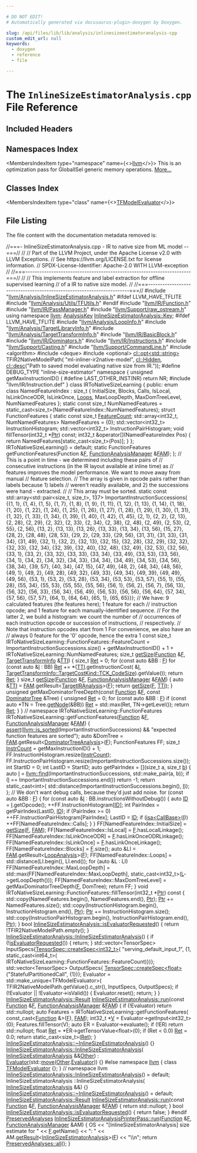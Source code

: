 ```yaml
---

# DO NOT EDIT!
# Automatically generated via docusaurus-plugin-doxygen by Doxygen.

slug: /api/files/lib/lib/analysis/inlinesizeestimatoranalysis-cpp
custom_edit_url: null
keywords:
  - doxygen
  - reference
  - file

---
```





# The `InlineSizeEstimatorAnalysis.cpp` File Reference

<DoxygenPage pluginConfig={pluginConfig}>



## Included Headers

<IncludesList>
<IncludesListItem
  filePath="llvm/Analysis/InlineSizeEstimatorAnalysis.h"
  permalink="/docs/api/files/include/include/llvm/include/llvm/analysis/inlinesizeestimatoranalysis-h"
  isLocal="true" />
<IncludesListItem
  filePath="llvm/IR/Function.h"
  permalink="/docs/api/files/include/include/llvm/include/llvm/ir/function-h"
  isLocal="true" />
<IncludesListItem
  filePath="llvm/IR/PassManager.h"
  permalink="/docs/api/files/include/include/llvm/include/llvm/ir/passmanager-h"
  isLocal="true" />
<IncludesListItem
  filePath="llvm/Support/raw_ostream.h"
  permalink="/docs/api/files/include/include/llvm/include/llvm/support/raw-ostream-h"
  isLocal="true" />
</IncludesList>

## Namespaces Index

<MembersIndex>

<MembersIndexItem
  type="namespace"
  name={<><a href="/docs/api/namespaces/llvm">llvm</a></>}>
This is an optimization pass for GlobalISel generic memory operations. <a href="/docs/api/namespaces/llvm/#details">More...</a>
</MembersIndexItem>

</MembersIndex>

## Classes Index

<MembersIndex>

<MembersIndexItem
  type="class"
  name={<><a href="/docs/api/classes/llvm/tfmodelevaluator">TFModelEvaluator</a></>}>
</MembersIndexItem>

</MembersIndex>


## File Listing

The file content with the documentation metadata removed is:

<ProgramListing>

<Link id="l00001" /><CodeLine lineNumber="1"><Highlight kind="comment">//===- InlineSizeEstimatorAnalysis.cpp - IR to native size from ML model --===//</Highlight><Highlight kind="normal"></Highlight></CodeLine>
<Link id="l00002" /><CodeLine lineNumber="2"><Highlight kind="normal"></Highlight><Highlight kind="comment">//</Highlight><Highlight kind="normal"></Highlight></CodeLine>
<Link id="l00003" /><CodeLine lineNumber="3"><Highlight kind="normal"></Highlight><Highlight kind="comment">// Part of the LLVM Project, under the Apache License v2.0 with LLVM Exceptions.</Highlight><Highlight kind="normal"></Highlight></CodeLine>
<Link id="l00004" /><CodeLine lineNumber="4"><Highlight kind="normal"></Highlight><Highlight kind="comment">// See https://llvm.org/LICENSE.txt for license information.</Highlight><Highlight kind="normal"></Highlight></CodeLine>
<Link id="l00005" /><CodeLine lineNumber="5"><Highlight kind="normal"></Highlight><Highlight kind="comment">// SPDX-License-Identifier: Apache-2.0 WITH LLVM-exception</Highlight><Highlight kind="normal"></Highlight></CodeLine>
<Link id="l00006" /><CodeLine lineNumber="6"><Highlight kind="normal"></Highlight><Highlight kind="comment">//</Highlight><Highlight kind="normal"></Highlight></CodeLine>
<Link id="l00007" /><CodeLine lineNumber="7"><Highlight kind="normal"></Highlight><Highlight kind="comment">//===----------------------------------------------------------------------===//</Highlight><Highlight kind="normal"></Highlight></CodeLine>
<Link id="l00008" /><CodeLine lineNumber="8"><Highlight kind="normal"></Highlight><Highlight kind="comment">//</Highlight><Highlight kind="normal"></Highlight></CodeLine>
<Link id="l00009" /><CodeLine lineNumber="9"><Highlight kind="normal"></Highlight><Highlight kind="comment">// This implements feature and label extraction for offline supervised learning</Highlight><Highlight kind="normal"></Highlight></CodeLine>
<Link id="l00010" /><CodeLine lineNumber="10"><Highlight kind="normal"></Highlight><Highlight kind="comment">// of a IR to native size model.</Highlight><Highlight kind="normal"></Highlight></CodeLine>
<Link id="l00011" /><CodeLine lineNumber="11"><Highlight kind="normal"></Highlight><Highlight kind="comment">//</Highlight><Highlight kind="normal"></Highlight></CodeLine>
<Link id="l00012" /><CodeLine lineNumber="12"><Highlight kind="normal"></Highlight><Highlight kind="comment">//===----------------------------------------------------------------------===//</Highlight><Highlight kind="normal"></Highlight></CodeLine>
<Link id="l00013" /><CodeLine lineNumber="13"><Highlight kind="normal"></Highlight><Highlight kind="preprocessor">#include &quot;<a href="/docs/api/files/include/include/llvm/include/llvm/analysis/inlinesizeestimatoranalysis-h">llvm/Analysis/InlineSizeEstimatorAnalysis.h</a>&quot;</Highlight><Highlight kind="normal"></Highlight></CodeLine>
<Link id="l00014" /><CodeLine lineNumber="14"><Highlight kind="normal"></Highlight></CodeLine>
<Link id="l00015" /><CodeLine lineNumber="15"><Highlight kind="normal"></Highlight><Highlight kind="preprocessor">#ifdef LLVM&#95;HAVE&#95;TFLITE</Highlight><Highlight kind="normal"></Highlight></CodeLine>
<Link id="l00016" /><CodeLine lineNumber="16"><Highlight kind="normal"></Highlight><Highlight kind="preprocessor">#include &quot;<a href="/docs/api/files/include/include/llvm/include/llvm/analysis/include/llvm/analysis/utils/tfutils-h">llvm/Analysis/Utils/TFUtils.h</a>&quot;</Highlight><Highlight kind="normal"></Highlight></CodeLine>
<Link id="l00017" /><CodeLine lineNumber="17"><Highlight kind="normal"></Highlight><Highlight kind="preprocessor">#endif</Highlight><Highlight kind="normal"></Highlight></CodeLine>
<Link id="l00018" /><CodeLine lineNumber="18"><Highlight kind="normal"></Highlight><Highlight kind="preprocessor">#include &quot;<a href="/docs/api/files/include/include/llvm/include/llvm/ir/function-h">llvm/IR/Function.h</a>&quot;</Highlight><Highlight kind="normal"></Highlight></CodeLine>
<Link id="l00019" /><CodeLine lineNumber="19"><Highlight kind="normal"></Highlight><Highlight kind="preprocessor">#include &quot;<a href="/docs/api/files/include/include/llvm/include/llvm/ir/passmanager-h">llvm/IR/PassManager.h</a>&quot;</Highlight><Highlight kind="normal"></Highlight></CodeLine>
<Link id="l00020" /><CodeLine lineNumber="20"><Highlight kind="normal"></Highlight><Highlight kind="preprocessor">#include &quot;<a href="/docs/api/files/include/include/llvm/include/llvm/support/raw-ostream-h">llvm/Support/raw&#95;ostream.h</a>&quot;</Highlight><Highlight kind="normal"></Highlight></CodeLine>
<Link id="l00021" /><CodeLine lineNumber="21"><Highlight kind="normal"></Highlight></CodeLine>
<Link id="l00022" /><CodeLine lineNumber="22"><Highlight kind="normal"></Highlight><Highlight kind="keyword">using namespace </Highlight><Highlight kind="normal"><a href="/docs/api/namespaces/llvm">llvm</a>;</Highlight></CodeLine>
<Link id="l00023" /><CodeLine lineNumber="23"><Highlight kind="normal"></Highlight></CodeLine>
<Link id="l00024" /><CodeLine lineNumber="24"><Highlight kind="normal"><a href="/docs/api/structs/llvm/analysiskey">AnalysisKey</a> <a href="/docs/api/classes/llvm/inlinesizeestimatoranalysis/#ac3858875b1502944da1a89f2505761da">InlineSizeEstimatorAnalysis::Key</a>;</Highlight></CodeLine>
<Link id="l00025" /><CodeLine lineNumber="25"><Highlight kind="normal"></Highlight></CodeLine>
<Link id="l00026" /><CodeLine lineNumber="26"><Highlight kind="normal"></Highlight><Highlight kind="preprocessor">#ifdef LLVM&#95;HAVE&#95;TFLITE</Highlight><Highlight kind="normal"></Highlight></CodeLine>
<Link id="l00027" /><CodeLine lineNumber="27"><Highlight kind="normal"></Highlight><Highlight kind="preprocessor">#include &quot;<a href="/docs/api/files/include/include/llvm/include/llvm/analysis/loopinfo-h">llvm/Analysis/LoopInfo.h</a>&quot;</Highlight><Highlight kind="normal"></Highlight></CodeLine>
<Link id="l00028" /><CodeLine lineNumber="28"><Highlight kind="normal"></Highlight><Highlight kind="preprocessor">#include &quot;<a href="/docs/api/files/include/include/llvm/include/llvm/analysis/targetlibraryinfo-h">llvm/Analysis/TargetLibraryInfo.h</a>&quot;</Highlight><Highlight kind="normal"></Highlight></CodeLine>
<Link id="l00029" /><CodeLine lineNumber="29"><Highlight kind="normal"></Highlight><Highlight kind="preprocessor">#include &quot;<a href="/docs/api/files/include/include/llvm/include/llvm/analysis/targettransforminfo-h">llvm/Analysis/TargetTransformInfo.h</a>&quot;</Highlight><Highlight kind="normal"></Highlight></CodeLine>
<Link id="l00030" /><CodeLine lineNumber="30"><Highlight kind="normal"></Highlight><Highlight kind="preprocessor">#include &quot;<a href="/docs/api/files/include/include/llvm/include/llvm/ir/basicblock-h">llvm/IR/BasicBlock.h</a>&quot;</Highlight><Highlight kind="normal"></Highlight></CodeLine>
<Link id="l00031" /><CodeLine lineNumber="31"><Highlight kind="normal"></Highlight><Highlight kind="preprocessor">#include &quot;<a href="/docs/api/files/include/include/llvm/include/llvm/ir/dominators-h">llvm/IR/Dominators.h</a>&quot;</Highlight><Highlight kind="normal"></Highlight></CodeLine>
<Link id="l00032" /><CodeLine lineNumber="32"><Highlight kind="normal"></Highlight><Highlight kind="preprocessor">#include &quot;<a href="/docs/api/files/include/include/llvm/include/llvm/ir/instructions-h">llvm/IR/Instructions.h</a>&quot;</Highlight><Highlight kind="normal"></Highlight></CodeLine>
<Link id="l00033" /><CodeLine lineNumber="33"><Highlight kind="normal"></Highlight><Highlight kind="preprocessor">#include &quot;<a href="/docs/api/files/include/include/llvm/include/llvm/support/casting-h">llvm/Support/Casting.h</a>&quot;</Highlight><Highlight kind="normal"></Highlight></CodeLine>
<Link id="l00034" /><CodeLine lineNumber="34"><Highlight kind="normal"></Highlight><Highlight kind="preprocessor">#include &quot;<a href="/docs/api/files/include/include/llvm/include/llvm/support/commandline-h">llvm/Support/CommandLine.h</a>&quot;</Highlight><Highlight kind="normal"></Highlight></CodeLine>
<Link id="l00035" /><CodeLine lineNumber="35"><Highlight kind="normal"></Highlight><Highlight kind="preprocessor">#include &lt;algorithm&gt;</Highlight><Highlight kind="normal"></Highlight></CodeLine>
<Link id="l00036" /><CodeLine lineNumber="36"><Highlight kind="normal"></Highlight><Highlight kind="preprocessor">#include &lt;deque&gt;</Highlight><Highlight kind="normal"></Highlight></CodeLine>
<Link id="l00037" /><CodeLine lineNumber="37"><Highlight kind="normal"></Highlight><Highlight kind="preprocessor">#include &lt;optional&gt;</Highlight><Highlight kind="normal"></Highlight></CodeLine>
<Link id="l00038" /><CodeLine lineNumber="38"><Highlight kind="normal"></Highlight></CodeLine>
<Link id="l00039" /><CodeLine lineNumber="39"><Highlight kind="normal"><a href="/docs/api/classes/llvm/cl/opt">cl::opt&lt;std::string&gt;</a> TFIR2NativeModelPath(</Highlight></CodeLine>
<Link id="l00040" /><CodeLine lineNumber="40"><Highlight kind="normal">    </Highlight><Highlight kind="stringliteral">&quot;ml-inliner-ir2native-model&quot;</Highlight><Highlight kind="normal">, <a href="/docs/api/namespaces/llvm/cl/#a68075925a54790e71ca790e1d4f21a40a263ac008d8d31f13ce460395fc4cf7e6">cl::Hidden</a>,</Highlight></CodeLine>
<Link id="l00041" /><CodeLine lineNumber="41"><Highlight kind="normal">    <a href="/docs/api/structs/llvm/cl/desc">cl::desc</a>(</Highlight><Highlight kind="stringliteral">&quot;Path to saved model evaluating native size from IR.&quot;</Highlight><Highlight kind="normal">));</Highlight></CodeLine>
<Link id="l00042" /><CodeLine lineNumber="42"><Highlight kind="normal"></Highlight></CodeLine>
<Link id="l00043" /><CodeLine lineNumber="43"><Highlight kind="normal"></Highlight><Highlight kind="preprocessor">#define DEBUG&#95;TYPE &quot;inline-size-estimator&quot;</Highlight><Highlight kind="normal"></Highlight></CodeLine>
<Link id="l00044" /><CodeLine lineNumber="44"><Highlight kind="normal"></Highlight><Highlight kind="keyword">namespace </Highlight><Highlight kind="normal">&#123;</Highlight></CodeLine>
<Link id="l00045" /><CodeLine lineNumber="45"><Highlight kind="normal"></Highlight><Highlight kind="keywordtype">unsigned</Highlight><Highlight kind="normal"> getMaxInstructionID() &#123;</Highlight></CodeLine>
<Link id="l00046" /><CodeLine lineNumber="46"><Highlight kind="normal"></Highlight><Highlight kind="preprocessor">#define LAST&#95;OTHER&#95;INST(NR) return NR;</Highlight><Highlight kind="normal"></Highlight></CodeLine>
<Link id="l00047" /><CodeLine lineNumber="47"><Highlight kind="normal"></Highlight><Highlight kind="preprocessor">#include &quot;llvm/IR/Instruction.def&quot;</Highlight><Highlight kind="normal"></Highlight></CodeLine>
<Link id="l00048" /><CodeLine lineNumber="48"><Highlight kind="normal">&#125;</Highlight></CodeLine>
<Link id="l00049" /><CodeLine lineNumber="49"><Highlight kind="normal"></Highlight></CodeLine>
<Link id="l00050" /><CodeLine lineNumber="50"><Highlight kind="normal"></Highlight><Highlight kind="keyword">class </Highlight><Highlight kind="normal">IRToNativeSizeLearning &#123;</Highlight></CodeLine>
<Link id="l00051" /><CodeLine lineNumber="51"><Highlight kind="normal"></Highlight><Highlight kind="keyword">public</Highlight><Highlight kind="normal">:</Highlight></CodeLine>
<Link id="l00052" /><CodeLine lineNumber="52"><Highlight kind="normal">  </Highlight><Highlight kind="keyword">enum class</Highlight><Highlight kind="normal"> NamedFeatureIndex : </Highlight><Highlight kind="keywordtype">size&#95;t</Highlight><Highlight kind="normal"> &#123;</Highlight></CodeLine>
<Link id="l00053" /><CodeLine lineNumber="53"><Highlight kind="normal">    InitialSize,</Highlight></CodeLine>
<Link id="l00054" /><CodeLine lineNumber="54"><Highlight kind="normal">    Blocks,</Highlight></CodeLine>
<Link id="l00055" /><CodeLine lineNumber="55"><Highlight kind="normal">    Calls,</Highlight></CodeLine>
<Link id="l00056" /><CodeLine lineNumber="56"><Highlight kind="normal">    IsLocal,</Highlight></CodeLine>
<Link id="l00057" /><CodeLine lineNumber="57"><Highlight kind="normal">    IsLinkOnceODR,</Highlight></CodeLine>
<Link id="l00058" /><CodeLine lineNumber="58"><Highlight kind="normal">    IsLinkOnce,</Highlight></CodeLine>
<Link id="l00059" /><CodeLine lineNumber="59"><Highlight kind="normal">    <a href="/docs/api/files/lib/lib/target/lib/target/hexagon/hexagonhardwareloops-cpp/#ada7c1594a393ede3ce32602d64d7ddb2">Loops</a>,</Highlight></CodeLine>
<Link id="l00060" /><CodeLine lineNumber="60"><Highlight kind="normal">    MaxLoopDepth,</Highlight></CodeLine>
<Link id="l00061" /><CodeLine lineNumber="61"><Highlight kind="normal">    MaxDomTreeLevel,</Highlight></CodeLine>
<Link id="l00062" /><CodeLine lineNumber="62"><Highlight kind="normal"></Highlight></CodeLine>
<Link id="l00063" /><CodeLine lineNumber="63"><Highlight kind="normal">    NumNamedFeatures</Highlight></CodeLine>
<Link id="l00064" /><CodeLine lineNumber="64"><Highlight kind="normal">  &#125;;</Highlight></CodeLine>
<Link id="l00065" /><CodeLine lineNumber="65"><Highlight kind="normal">  </Highlight><Highlight kind="keyword">static</Highlight><Highlight kind="normal"> </Highlight><Highlight kind="keyword">const</Highlight><Highlight kind="normal"> </Highlight><Highlight kind="keywordtype">size&#95;t</Highlight><Highlight kind="normal"> NumNamedFeatures =</Highlight></CodeLine>
<Link id="l00066" /><CodeLine lineNumber="66"><Highlight kind="normal">      </Highlight><Highlight kind="keyword">static&#95;cast&lt;</Highlight><Highlight kind="keywordtype">size&#95;t</Highlight><Highlight kind="keyword">&gt;</Highlight><Highlight kind="normal">(NamedFeatureIndex::NumNamedFeatures);</Highlight></CodeLine>
<Link id="l00067" /><CodeLine lineNumber="67"><Highlight kind="normal">  </Highlight><Highlight kind="keyword">struct </Highlight><Highlight kind="normal">FunctionFeatures &#123;</Highlight></CodeLine>
<Link id="l00068" /><CodeLine lineNumber="68"><Highlight kind="normal">    </Highlight><Highlight kind="keyword">static</Highlight><Highlight kind="normal"> </Highlight><Highlight kind="keyword">const</Highlight><Highlight kind="normal"> </Highlight><Highlight kind="keywordtype">size&#95;t</Highlight><Highlight kind="normal"> <a href="/docs/api/namespaces/llvm/#a28437d232d14dd144fb44e8300e0f515a3520b48b0e451316168b36f113668638">FeatureCount</a>;</Highlight></CodeLine>
<Link id="l00069" /><CodeLine lineNumber="69"><Highlight kind="normal"></Highlight></CodeLine>
<Link id="l00070" /><CodeLine lineNumber="70"><Highlight kind="normal">    std::array&lt;int32&#95;t, NumNamedFeatures&gt; NamedFeatures = &#123;0&#125;;</Highlight></CodeLine>
<Link id="l00071" /><CodeLine lineNumber="71"><Highlight kind="normal">    std::vector&lt;int32&#95;t&gt; InstructionHistogram;</Highlight></CodeLine>
<Link id="l00072" /><CodeLine lineNumber="72"><Highlight kind="normal">    std::vector&lt;int32&#95;t&gt; InstructionPairHistogram;</Highlight></CodeLine>
<Link id="l00073" /><CodeLine lineNumber="73"><Highlight kind="normal"></Highlight></CodeLine>
<Link id="l00074" /><CodeLine lineNumber="74"><Highlight kind="normal">    </Highlight><Highlight kind="keywordtype">void</Highlight><Highlight kind="normal"> fillTensor(int32&#95;t &#42;<a href="/docs/api/files/lib/lib/analysis/targetlibraryinfo-cpp/#aca185e6d0e9f423dbb24440206454872a11dbf501abf829b3ab7049c2d3a8a053">Ptr</a>) </Highlight><Highlight kind="keyword">const</Highlight><Highlight kind="normal">;</Highlight></CodeLine>
<Link id="l00075" /><CodeLine lineNumber="75"><Highlight kind="normal">    int32&#95;t &amp;operator&#91;&#93;(NamedFeatureIndex Pos) &#123;</Highlight></CodeLine>
<Link id="l00076" /><CodeLine lineNumber="76"><Highlight kind="normal">      </Highlight><Highlight kind="keywordflow">return</Highlight><Highlight kind="normal"> NamedFeatures&#91;</Highlight><Highlight kind="keyword">static&#95;cast&lt;</Highlight><Highlight kind="keywordtype">size&#95;t</Highlight><Highlight kind="keyword">&gt;</Highlight><Highlight kind="normal">(Pos)&#93;;</Highlight></CodeLine>
<Link id="l00077" /><CodeLine lineNumber="77"><Highlight kind="normal">    &#125;</Highlight></CodeLine>
<Link id="l00078" /><CodeLine lineNumber="78"><Highlight kind="normal">  &#125;;</Highlight></CodeLine>
<Link id="l00079" /><CodeLine lineNumber="79"><Highlight kind="normal">  IRToNativeSizeLearning() = </Highlight><Highlight kind="keywordflow">default</Highlight><Highlight kind="normal">;</Highlight></CodeLine>
<Link id="l00080" /><CodeLine lineNumber="80"><Highlight kind="normal"></Highlight></CodeLine>
<Link id="l00081" /><CodeLine lineNumber="81"><Highlight kind="normal">  </Highlight><Highlight kind="keyword">static</Highlight><Highlight kind="normal"> FunctionFeatures getFunctionFeatures(Function &amp;<a href="/docs/api/files/lib/lib/support/md5-cpp/#a96d73bbd7af15cb1fc38c3f4a3bd82e9">F</a>,</Highlight></CodeLine>
<Link id="l00082" /><CodeLine lineNumber="82"><Highlight kind="normal">                                              <a href="/docs/api/namespaces/llvm/#adce09a5a0de0e3177eb00e932734af2f">FunctionAnalysisManager</a> &amp;<a href="/docs/api/files/lib/lib/passes/passbuilderbindings-cpp/#a83c7e5ca51099e4efa895791a02fb0ed">FAM</a>);</Highlight></CodeLine>
<Link id="l00083" /><CodeLine lineNumber="83"><Highlight kind="normal">&#125;;</Highlight></CodeLine>
<Link id="l00084" /><CodeLine lineNumber="84"><Highlight kind="normal"></Highlight></CodeLine>
<Link id="l00085" /><CodeLine lineNumber="85"><Highlight kind="normal"></Highlight><Highlight kind="comment">// This is a point in time - we determined including these pairs of</Highlight><Highlight kind="normal"></Highlight></CodeLine>
<Link id="l00086" /><CodeLine lineNumber="86"><Highlight kind="normal"></Highlight><Highlight kind="comment">// consecutive instructions (in the IR layout available at inline time) as</Highlight><Highlight kind="normal"></Highlight></CodeLine>
<Link id="l00087" /><CodeLine lineNumber="87"><Highlight kind="normal"></Highlight><Highlight kind="comment">// features improves the model performance. We want to move away from manual</Highlight><Highlight kind="normal"></Highlight></CodeLine>
<Link id="l00088" /><CodeLine lineNumber="88"><Highlight kind="normal"></Highlight><Highlight kind="comment">// feature selection.</Highlight><Highlight kind="normal"></Highlight></CodeLine>
<Link id="l00089" /><CodeLine lineNumber="89"><Highlight kind="normal"></Highlight><Highlight kind="comment">// The array is given in opcode pairs rather than labels because 1) labels</Highlight><Highlight kind="normal"></Highlight></CodeLine>
<Link id="l00090" /><CodeLine lineNumber="90"><Highlight kind="normal"></Highlight><Highlight kind="comment">// weren&#39;t readily available, and 2) the successions were hand - extracted.</Highlight><Highlight kind="normal"></Highlight></CodeLine>
<Link id="l00091" /><CodeLine lineNumber="91"><Highlight kind="normal"></Highlight><Highlight kind="comment">//</Highlight><Highlight kind="normal"></Highlight></CodeLine>
<Link id="l00092" /><CodeLine lineNumber="92"><Highlight kind="normal"></Highlight><Highlight kind="comment">// This array must be sorted.</Highlight><Highlight kind="normal"></Highlight></CodeLine>
<Link id="l00093" /><CodeLine lineNumber="93"><Highlight kind="normal"></Highlight><Highlight kind="keyword">static</Highlight><Highlight kind="normal"> </Highlight><Highlight kind="keyword">const</Highlight><Highlight kind="normal"> std::array&lt;std::pair&lt;size&#95;t, size&#95;t&gt;, 137&gt;</Highlight></CodeLine>
<Link id="l00094" /><CodeLine lineNumber="94"><Highlight kind="normal">    ImportantInstructionSuccessions&#123;</Highlight></CodeLine>
<Link id="l00095" /><CodeLine lineNumber="95"><Highlight kind="normal">        &#123;&#123;1, 1&#125;,   &#123;1, 4&#125;,   &#123;1, 5&#125;,   &#123;1, 7&#125;,   &#123;1, 8&#125;,   &#123;1, 9&#125;,   &#123;1, 11&#125;,</Highlight></CodeLine>
<Link id="l00096" /><CodeLine lineNumber="96"><Highlight kind="normal">         &#123;1, 12&#125;,  &#123;1, 13&#125;,  &#123;1, 14&#125;,  &#123;1, 18&#125;,  &#123;1, 20&#125;,  &#123;1, 22&#125;,  &#123;1, 24&#125;,</Highlight></CodeLine>
<Link id="l00097" /><CodeLine lineNumber="97"><Highlight kind="normal">         &#123;1, 25&#125;,  &#123;1, 26&#125;,  &#123;1, 27&#125;,  &#123;1, 28&#125;,  &#123;1, 29&#125;,  &#123;1, 30&#125;,  &#123;1, 31&#125;,</Highlight></CodeLine>
<Link id="l00098" /><CodeLine lineNumber="98"><Highlight kind="normal">         &#123;1, 32&#125;,  &#123;1, 33&#125;,  &#123;1, 34&#125;,  &#123;1, 39&#125;,  &#123;1, 40&#125;,  &#123;1, 42&#125;,  &#123;1, 45&#125;,</Highlight></CodeLine>
<Link id="l00099" /><CodeLine lineNumber="99"><Highlight kind="normal">         &#123;2, 1&#125;,   &#123;2, 2&#125;,   &#123;2, 13&#125;,  &#123;2, 28&#125;,  &#123;2, 29&#125;,  &#123;2, 32&#125;,  &#123;2, 33&#125;,</Highlight></CodeLine>
<Link id="l00100" /><CodeLine lineNumber="100"><Highlight kind="normal">         &#123;2, 34&#125;,  &#123;2, 38&#125;,  &#123;2, 48&#125;,  &#123;2, 49&#125;,  &#123;2, 53&#125;,  &#123;2, 55&#125;,  &#123;2, 56&#125;,</Highlight></CodeLine>
<Link id="l00101" /><CodeLine lineNumber="101"><Highlight kind="normal">         &#123;13, 2&#125;,  &#123;13, 13&#125;, &#123;13, 26&#125;, &#123;13, 33&#125;, &#123;13, 34&#125;, &#123;13, 56&#125;, &#123;15, 27&#125;,</Highlight></CodeLine>
<Link id="l00102" /><CodeLine lineNumber="102"><Highlight kind="normal">         &#123;28, 2&#125;,  &#123;28, 48&#125;, &#123;28, 53&#125;, &#123;29, 2&#125;,  &#123;29, 33&#125;, &#123;29, 56&#125;, &#123;31, 31&#125;,</Highlight></CodeLine>
<Link id="l00103" /><CodeLine lineNumber="103"><Highlight kind="normal">         &#123;31, 33&#125;, &#123;31, 34&#125;, &#123;31, 49&#125;, &#123;32, 1&#125;,  &#123;32, 2&#125;,  &#123;32, 13&#125;, &#123;32, 15&#125;,</Highlight></CodeLine>
<Link id="l00104" /><CodeLine lineNumber="104"><Highlight kind="normal">         &#123;32, 28&#125;, &#123;32, 29&#125;, &#123;32, 32&#125;, &#123;32, 33&#125;, &#123;32, 34&#125;, &#123;32, 39&#125;, &#123;32, 40&#125;,</Highlight></CodeLine>
<Link id="l00105" /><CodeLine lineNumber="105"><Highlight kind="normal">         &#123;32, 48&#125;, &#123;32, 49&#125;, &#123;32, 53&#125;, &#123;32, 56&#125;, &#123;33, 1&#125;,  &#123;33, 2&#125;,  &#123;33, 32&#125;,</Highlight></CodeLine>
<Link id="l00106" /><CodeLine lineNumber="106"><Highlight kind="normal">         &#123;33, 33&#125;, &#123;33, 34&#125;, &#123;33, 49&#125;, &#123;33, 53&#125;, &#123;33, 56&#125;, &#123;34, 1&#125;,  &#123;34, 2&#125;,</Highlight></CodeLine>
<Link id="l00107" /><CodeLine lineNumber="107"><Highlight kind="normal">         &#123;34, 32&#125;, &#123;34, 33&#125;, &#123;34, 34&#125;, &#123;34, 49&#125;, &#123;34, 53&#125;, &#123;34, 56&#125;, &#123;38, 34&#125;,</Highlight></CodeLine>
<Link id="l00108" /><CodeLine lineNumber="108"><Highlight kind="normal">         &#123;39, 57&#125;, &#123;40, 34&#125;, &#123;47, 15&#125;, &#123;47, 49&#125;, &#123;48, 2&#125;,  &#123;48, 34&#125;, &#123;48, 56&#125;,</Highlight></CodeLine>
<Link id="l00109" /><CodeLine lineNumber="109"><Highlight kind="normal">         &#123;49, 1&#125;,  &#123;49, 2&#125;,  &#123;49, 28&#125;, &#123;49, 32&#125;, &#123;49, 33&#125;, &#123;49, 34&#125;, &#123;49, 39&#125;,</Highlight></CodeLine>
<Link id="l00110" /><CodeLine lineNumber="110"><Highlight kind="normal">         &#123;49, 49&#125;, &#123;49, 56&#125;, &#123;53, 1&#125;,  &#123;53, 2&#125;,  &#123;53, 28&#125;, &#123;53, 34&#125;, &#123;53, 53&#125;,</Highlight></CodeLine>
<Link id="l00111" /><CodeLine lineNumber="111"><Highlight kind="normal">         &#123;53, 57&#125;, &#123;55, 1&#125;,  &#123;55, 28&#125;, &#123;55, 34&#125;, &#123;55, 53&#125;, &#123;55, 55&#125;, &#123;55, 56&#125;,</Highlight></CodeLine>
<Link id="l00112" /><CodeLine lineNumber="112"><Highlight kind="normal">         &#123;56, 1&#125;,  &#123;56, 2&#125;,  &#123;56, 7&#125;,  &#123;56, 13&#125;, &#123;56, 32&#125;, &#123;56, 33&#125;, &#123;56, 34&#125;,</Highlight></CodeLine>
<Link id="l00113" /><CodeLine lineNumber="113"><Highlight kind="normal">         &#123;56, 49&#125;, &#123;56, 53&#125;, &#123;56, 56&#125;, &#123;56, 64&#125;, &#123;57, 34&#125;, &#123;57, 56&#125;, &#123;57, 57&#125;,</Highlight></CodeLine>
<Link id="l00114" /><CodeLine lineNumber="114"><Highlight kind="normal">         &#123;64, 1&#125;,  &#123;64, 64&#125;, &#123;65, 1&#125;,  &#123;65, 65&#125;&#125;&#125;;</Highlight></CodeLine>
<Link id="l00115" /><CodeLine lineNumber="115"><Highlight kind="normal"></Highlight></CodeLine>
<Link id="l00116" /><CodeLine lineNumber="116"><Highlight kind="normal"></Highlight><Highlight kind="comment">// We have: 9 calculated features (the features here); 1 feature for each</Highlight><Highlight kind="normal"></Highlight></CodeLine>
<Link id="l00117" /><CodeLine lineNumber="117"><Highlight kind="normal"></Highlight><Highlight kind="comment">// instruction opcode; and 1 feature for each manually-identified sequence.</Highlight><Highlight kind="normal"></Highlight></CodeLine>
<Link id="l00118" /><CodeLine lineNumber="118"><Highlight kind="normal"></Highlight><Highlight kind="comment">// For the latter 2, we build a histogram: we count the number of</Highlight><Highlight kind="normal"></Highlight></CodeLine>
<Link id="l00119" /><CodeLine lineNumber="119"><Highlight kind="normal"></Highlight><Highlight kind="comment">// occurrences of each instruction opcode or succession of instructions,</Highlight><Highlight kind="normal"></Highlight></CodeLine>
<Link id="l00120" /><CodeLine lineNumber="120"><Highlight kind="normal"></Highlight><Highlight kind="comment">// respectively.</Highlight><Highlight kind="normal"></Highlight></CodeLine>
<Link id="l00121" /><CodeLine lineNumber="121"><Highlight kind="normal"></Highlight><Highlight kind="comment">// Note that instruction opcodes start from 1 For convenience, we also have an</Highlight><Highlight kind="normal"></Highlight></CodeLine>
<Link id="l00122" /><CodeLine lineNumber="122"><Highlight kind="normal"></Highlight><Highlight kind="comment">// always 0 feature for the &#39;0&#39; opcode, hence the extra 1</Highlight><Highlight kind="normal"></Highlight></CodeLine>
<Link id="l00123" /><CodeLine lineNumber="123"><Highlight kind="normal"></Highlight><Highlight kind="keyword">const</Highlight><Highlight kind="normal"> </Highlight><Highlight kind="keywordtype">size&#95;t</Highlight><Highlight kind="normal"> IRToNativeSizeLearning::FunctionFeatures::FeatureCount =</Highlight></CodeLine>
<Link id="l00124" /><CodeLine lineNumber="124"><Highlight kind="normal">    ImportantInstructionSuccessions.size() + getMaxInstructionID() + 1 +</Highlight></CodeLine>
<Link id="l00125" /><CodeLine lineNumber="125"><Highlight kind="normal">    IRToNativeSizeLearning::NumNamedFeatures;</Highlight></CodeLine>
<Link id="l00126" /><CodeLine lineNumber="126"><Highlight kind="normal"></Highlight></CodeLine>
<Link id="l00127" /><CodeLine lineNumber="127"><Highlight kind="normal"></Highlight><Highlight kind="keywordtype">size&#95;t</Highlight><Highlight kind="normal"> <a href="/docs/api/files/lib/lib/target/lib/target/xtensa/lib/target/xtensa/mctargetdesc/xtensaasmbackend-cpp/#a13a0babfc55adc9b798c39e65ec9e8a3">getSize</a>(<a href="/docs/api/classes/llvm/function">Function</a> &amp;<a href="/docs/api/files/lib/lib/support/md5-cpp/#a96d73bbd7af15cb1fc38c3f4a3bd82e9">F</a>, <a href="/docs/api/classes/llvm/targettransforminfo">TargetTransformInfo</a> &amp;<a href="/docs/api/namespaces/llvm/#aa0d69e81725c10fa5407f0bf34462068">TTI</a>) &#123;</Highlight></CodeLine>
<Link id="l00128" /><CodeLine lineNumber="128"><Highlight kind="normal">  </Highlight><Highlight kind="keywordtype">size&#95;t</Highlight><Highlight kind="normal"> <a href="/docs/api/namespaces/llvm/mipsisd/#a422daf9aa810935178671306b651d69ba366e1eac31eeb1a1892d62ccfc0c8cf8">Ret</a> = 0;</Highlight></CodeLine>
<Link id="l00129" /><CodeLine lineNumber="129"><Highlight kind="normal">  </Highlight><Highlight kind="keywordflow">for</Highlight><Highlight kind="normal"> (</Highlight><Highlight kind="keyword">const</Highlight><Highlight kind="normal"> </Highlight><Highlight kind="keyword">auto</Highlight><Highlight kind="normal"> &amp;BB : <a href="/docs/api/files/lib/lib/support/md5-cpp/#a96d73bbd7af15cb1fc38c3f4a3bd82e9">F</a>)</Highlight></CodeLine>
<Link id="l00130" /><CodeLine lineNumber="130"><Highlight kind="normal">    </Highlight><Highlight kind="keywordflow">for</Highlight><Highlight kind="normal"> (</Highlight><Highlight kind="keyword">const</Highlight><Highlight kind="normal"> </Highlight><Highlight kind="keyword">auto</Highlight><Highlight kind="normal"> &amp;<a href="/docs/api/files/lib/lib/support/md5-cpp/#ac0eafdc9ee161b71e7af98af736952fd">I</a> : BB)</Highlight></CodeLine>
<Link id="l00131" /><CodeLine lineNumber="131"><Highlight kind="normal">      <a href="/docs/api/namespaces/llvm/mipsisd/#a422daf9aa810935178671306b651d69ba366e1eac31eeb1a1892d62ccfc0c8cf8">Ret</a> += &#42;(<a href="/docs/api/namespaces/llvm/#aa0d69e81725c10fa5407f0bf34462068">TTI</a>.getInstructionCost(</Highlight></CodeLine>
<Link id="l00132" /><CodeLine lineNumber="132"><Highlight kind="normal">          &amp;<a href="/docs/api/files/lib/lib/support/md5-cpp/#ac0eafdc9ee161b71e7af98af736952fd">I</a>, <a href="/docs/api/classes/llvm/targettransforminfo/#a706f223f760b55668fbae74202b816bba737cfc93e5a2ff961677d57186167e7c">TargetTransformInfo::TargetCostKind::TCK&#95;CodeSize</a>).getValue());</Highlight></CodeLine>
<Link id="l00133" /><CodeLine lineNumber="133"><Highlight kind="normal">  </Highlight><Highlight kind="keywordflow">return</Highlight><Highlight kind="normal"> <a href="/docs/api/namespaces/llvm/mipsisd/#a422daf9aa810935178671306b651d69ba366e1eac31eeb1a1892d62ccfc0c8cf8">Ret</a>;</Highlight></CodeLine>
<Link id="l00134" /><CodeLine lineNumber="134"><Highlight kind="normal">&#125;</Highlight></CodeLine>
<Link id="l00135" /><CodeLine lineNumber="135"><Highlight kind="normal"></Highlight></CodeLine>
<Link id="l00136" /><CodeLine lineNumber="136"><Highlight kind="normal"></Highlight><Highlight kind="keywordtype">size&#95;t</Highlight><Highlight kind="normal"> <a href="/docs/api/files/lib/lib/target/lib/target/xtensa/lib/target/xtensa/mctargetdesc/xtensaasmbackend-cpp/#a13a0babfc55adc9b798c39e65ec9e8a3">getSize</a>(<a href="/docs/api/classes/llvm/function">Function</a> &amp;<a href="/docs/api/files/lib/lib/support/md5-cpp/#a96d73bbd7af15cb1fc38c3f4a3bd82e9">F</a>, <a href="/docs/api/namespaces/llvm/#adce09a5a0de0e3177eb00e932734af2f">FunctionAnalysisManager</a> &amp;<a href="/docs/api/files/lib/lib/passes/passbuilderbindings-cpp/#a83c7e5ca51099e4efa895791a02fb0ed">FAM</a>) &#123;</Highlight></CodeLine>
<Link id="l00137" /><CodeLine lineNumber="137"><Highlight kind="normal">  </Highlight><Highlight kind="keyword">auto</Highlight><Highlight kind="normal"> &amp;<a href="/docs/api/namespaces/llvm/#aa0d69e81725c10fa5407f0bf34462068">TTI</a> = <a href="/docs/api/files/lib/lib/passes/passbuilderbindings-cpp/#a83c7e5ca51099e4efa895791a02fb0ed">FAM</a>.getResult&lt;<a href="/docs/api/classes/llvm/targetiranalysis">TargetIRAnalysis</a>&gt;(<a href="/docs/api/files/lib/lib/support/md5-cpp/#a96d73bbd7af15cb1fc38c3f4a3bd82e9">F</a>);</Highlight></CodeLine>
<Link id="l00138" /><CodeLine lineNumber="138"><Highlight kind="normal">  </Highlight><Highlight kind="keywordflow">return</Highlight><Highlight kind="normal"> <a href="/docs/api/files/lib/lib/target/lib/target/xtensa/lib/target/xtensa/mctargetdesc/xtensaasmbackend-cpp/#a13a0babfc55adc9b798c39e65ec9e8a3">getSize</a>(<a href="/docs/api/files/lib/lib/support/md5-cpp/#a96d73bbd7af15cb1fc38c3f4a3bd82e9">F</a>, <a href="/docs/api/namespaces/llvm/#aa0d69e81725c10fa5407f0bf34462068">TTI</a>);</Highlight></CodeLine>
<Link id="l00139" /><CodeLine lineNumber="139"><Highlight kind="normal">&#125;</Highlight></CodeLine>
<Link id="l00140" /><CodeLine lineNumber="140"><Highlight kind="normal"></Highlight></CodeLine>
<Link id="l00141" /><CodeLine lineNumber="141"><Highlight kind="normal"></Highlight><Highlight kind="keywordtype">unsigned</Highlight><Highlight kind="normal"> getMaxDominatorTreeDepth(</Highlight><Highlight kind="keyword">const</Highlight><Highlight kind="normal"> <a href="/docs/api/classes/llvm/function">Function</a> &amp;<a href="/docs/api/files/lib/lib/support/md5-cpp/#a96d73bbd7af15cb1fc38c3f4a3bd82e9">F</a>,</Highlight></CodeLine>
<Link id="l00142" /><CodeLine lineNumber="142"><Highlight kind="normal">                                  </Highlight><Highlight kind="keyword">const</Highlight><Highlight kind="normal"> <a href="/docs/api/classes/llvm/dominatortree">DominatorTree</a> &amp;Tree) &#123;</Highlight></CodeLine>
<Link id="l00143" /><CodeLine lineNumber="143"><Highlight kind="normal">  </Highlight><Highlight kind="keywordtype">unsigned</Highlight><Highlight kind="normal"> <a href="/docs/api/namespaces/llvm/mipsisd/#a422daf9aa810935178671306b651d69ba366e1eac31eeb1a1892d62ccfc0c8cf8">Ret</a> = 0;</Highlight></CodeLine>
<Link id="l00144" /><CodeLine lineNumber="144"><Highlight kind="normal">  </Highlight><Highlight kind="keywordflow">for</Highlight><Highlight kind="normal"> (</Highlight><Highlight kind="keyword">const</Highlight><Highlight kind="normal"> </Highlight><Highlight kind="keyword">auto</Highlight><Highlight kind="normal"> &amp;BB : <a href="/docs/api/files/lib/lib/support/md5-cpp/#a96d73bbd7af15cb1fc38c3f4a3bd82e9">F</a>)</Highlight></CodeLine>
<Link id="l00145" /><CodeLine lineNumber="145"><Highlight kind="normal">    </Highlight><Highlight kind="keywordflow">if</Highlight><Highlight kind="normal"> (</Highlight><Highlight kind="keyword">const</Highlight><Highlight kind="normal"> </Highlight><Highlight kind="keyword">auto</Highlight><Highlight kind="normal"> &#42;TN = Tree.<a href="/docs/api/classes/llvm/dominatortreebase/#ad8295b9b507d1d847cd46856f8255eab">getNode</a>(&amp;BB))</Highlight></CodeLine>
<Link id="l00146" /><CodeLine lineNumber="146"><Highlight kind="normal">      <a href="/docs/api/namespaces/llvm/mipsisd/#a422daf9aa810935178671306b651d69ba366e1eac31eeb1a1892d62ccfc0c8cf8">Ret</a> = std::max(Ret, TN-&gt;getLevel());</Highlight></CodeLine>
<Link id="l00147" /><CodeLine lineNumber="147"><Highlight kind="normal">  </Highlight><Highlight kind="keywordflow">return</Highlight><Highlight kind="normal"> <a href="/docs/api/namespaces/llvm/mipsisd/#a422daf9aa810935178671306b651d69ba366e1eac31eeb1a1892d62ccfc0c8cf8">Ret</a>;</Highlight></CodeLine>
<Link id="l00148" /><CodeLine lineNumber="148"><Highlight kind="normal">&#125;</Highlight></CodeLine>
<Link id="l00149" /><CodeLine lineNumber="149"><Highlight kind="normal">&#125; </Highlight><Highlight kind="comment">// namespace</Highlight><Highlight kind="normal"></Highlight></CodeLine>
<Link id="l00150" /><CodeLine lineNumber="150"><Highlight kind="normal"></Highlight></CodeLine>
<Link id="l00151" /><CodeLine lineNumber="151"><Highlight kind="normal">IRToNativeSizeLearning::FunctionFeatures</Highlight></CodeLine>
<Link id="l00152" /><CodeLine lineNumber="152"><Highlight kind="normal">IRToNativeSizeLearning::getFunctionFeatures(<a href="/docs/api/classes/llvm/function">Function</a> &amp;<a href="/docs/api/files/lib/lib/support/md5-cpp/#a96d73bbd7af15cb1fc38c3f4a3bd82e9">F</a>,</Highlight></CodeLine>
<Link id="l00153" /><CodeLine lineNumber="153"><Highlight kind="normal">                                            <a href="/docs/api/namespaces/llvm/#adce09a5a0de0e3177eb00e932734af2f">FunctionAnalysisManager</a> &amp;<a href="/docs/api/files/lib/lib/passes/passbuilderbindings-cpp/#a83c7e5ca51099e4efa895791a02fb0ed">FAM</a>) &#123;</Highlight></CodeLine>
<Link id="l00154" /><CodeLine lineNumber="154"><Highlight kind="normal">  <a href="/docs/api/files/lib/lib/target/lib/target/amdgpu/silowercontrolflow-cpp/#a4868c5d81c5ccc98c47aeab6244346a0">assert</a>(<a href="/docs/api/namespaces/llvm/#a864e071375fea140a5441a243372ff81">llvm::is&#95;sorted</a>(ImportantInstructionSuccessions) &amp;&amp;</Highlight></CodeLine>
<Link id="l00155" /><CodeLine lineNumber="155"><Highlight kind="normal">         </Highlight><Highlight kind="stringliteral">&quot;expected function features are sorted&quot;</Highlight><Highlight kind="normal">);</Highlight></CodeLine>
<Link id="l00156" /><CodeLine lineNumber="156"><Highlight kind="normal"></Highlight></CodeLine>
<Link id="l00157" /><CodeLine lineNumber="157"><Highlight kind="normal">  </Highlight><Highlight kind="keyword">auto</Highlight><Highlight kind="normal"> &amp;DomTree = <a href="/docs/api/files/lib/lib/passes/passbuilderbindings-cpp/#a83c7e5ca51099e4efa895791a02fb0ed">FAM</a>.getResult&lt;<a href="/docs/api/classes/llvm/dominatortreeanalysis">DominatorTreeAnalysis</a>&gt;(<a href="/docs/api/files/lib/lib/support/md5-cpp/#a96d73bbd7af15cb1fc38c3f4a3bd82e9">F</a>);</Highlight></CodeLine>
<Link id="l00158" /><CodeLine lineNumber="158"><Highlight kind="normal">  FunctionFeatures FF;</Highlight></CodeLine>
<Link id="l00159" /><CodeLine lineNumber="159"><Highlight kind="normal">  </Highlight><Highlight kind="keywordtype">size&#95;t</Highlight><Highlight kind="normal"> <a href="/docs/api/files/lib/lib/codegen/dfapacketizer-cpp/#acc16edf21eddec420cd4b27adb3111c6">InstrCount</a> = getMaxInstructionID() + 1;</Highlight></CodeLine>
<Link id="l00160" /><CodeLine lineNumber="160"><Highlight kind="normal">  FF.InstructionHistogram.resize(<a href="/docs/api/files/lib/lib/codegen/dfapacketizer-cpp/#acc16edf21eddec420cd4b27adb3111c6">InstrCount</a>);</Highlight></CodeLine>
<Link id="l00161" /><CodeLine lineNumber="161"><Highlight kind="normal"></Highlight></CodeLine>
<Link id="l00162" /><CodeLine lineNumber="162"><Highlight kind="normal">  FF.InstructionPairHistogram.resize(ImportantInstructionSuccessions.size());</Highlight></CodeLine>
<Link id="l00163" /><CodeLine lineNumber="163"><Highlight kind="normal"></Highlight></CodeLine>
<Link id="l00164" /><CodeLine lineNumber="164"><Highlight kind="normal">  </Highlight><Highlight kind="keywordtype">int</Highlight><Highlight kind="normal"> StartID = 0;</Highlight></CodeLine>
<Link id="l00165" /><CodeLine lineNumber="165"><Highlight kind="normal">  </Highlight><Highlight kind="keywordtype">int</Highlight><Highlight kind="normal"> LastID = StartID;</Highlight></CodeLine>
<Link id="l00166" /><CodeLine lineNumber="166"><Highlight kind="normal">  </Highlight><Highlight kind="keyword">auto</Highlight><Highlight kind="normal"> getPairIndex = &#91;&#93;(</Highlight><Highlight kind="keywordtype">size&#95;t</Highlight><Highlight kind="normal"> a, </Highlight><Highlight kind="keywordtype">size&#95;t</Highlight><Highlight kind="normal"> <a href="/docs/api/namespaces/llvm/m68k/#ab3a288f2953d8eca3e363959fc2cf38ea92eb5ffee6ae2fec3ad71c777531578f">b</a>) &#123;</Highlight></CodeLine>
<Link id="l00167" /><CodeLine lineNumber="167"><Highlight kind="normal">    </Highlight><Highlight kind="keyword">auto</Highlight><Highlight kind="normal"> <a href="/docs/api/files/lib/lib/support/md5-cpp/#ac0eafdc9ee161b71e7af98af736952fd">I</a> = <a href="/docs/api/namespaces/llvm/#a086e9fbdb06276db7753101a08a63adf">llvm::find</a>(ImportantInstructionSuccessions, std::make&#95;pair(a, b));</Highlight></CodeLine>
<Link id="l00168" /><CodeLine lineNumber="168"><Highlight kind="normal">    </Highlight><Highlight kind="keywordflow">if</Highlight><Highlight kind="normal"> (<a href="/docs/api/files/lib/lib/support/md5-cpp/#ac0eafdc9ee161b71e7af98af736952fd">I</a> == ImportantInstructionSuccessions.end())</Highlight></CodeLine>
<Link id="l00169" /><CodeLine lineNumber="169"><Highlight kind="normal">      </Highlight><Highlight kind="keywordflow">return</Highlight><Highlight kind="normal"> -1;</Highlight></CodeLine>
<Link id="l00170" /><CodeLine lineNumber="170"><Highlight kind="normal">    </Highlight><Highlight kind="keywordflow">return</Highlight><Highlight kind="normal"> </Highlight><Highlight kind="keyword">static&#95;cast&lt;</Highlight><Highlight kind="keywordtype">int</Highlight><Highlight kind="keyword">&gt;</Highlight><Highlight kind="normal">(</Highlight></CodeLine>
<Link id="l00171" /><CodeLine lineNumber="171"><Highlight kind="normal">        std::distance(ImportantInstructionSuccessions.begin(), <a href="/docs/api/files/lib/lib/support/md5-cpp/#ac0eafdc9ee161b71e7af98af736952fd">I</a>));</Highlight></CodeLine>
<Link id="l00172" /><CodeLine lineNumber="172"><Highlight kind="normal">  &#125;;</Highlight></CodeLine>
<Link id="l00173" /><CodeLine lineNumber="173"><Highlight kind="normal"></Highlight></CodeLine>
<Link id="l00174" /><CodeLine lineNumber="174"><Highlight kind="normal">  </Highlight><Highlight kind="comment">// We don&#39;t want debug calls, because they&#39;d just add noise.</Highlight><Highlight kind="normal"></Highlight></CodeLine>
<Link id="l00175" /><CodeLine lineNumber="175"><Highlight kind="normal">  </Highlight><Highlight kind="keywordflow">for</Highlight><Highlight kind="normal"> (</Highlight><Highlight kind="keyword">const</Highlight><Highlight kind="normal"> </Highlight><Highlight kind="keyword">auto</Highlight><Highlight kind="normal"> &amp;BB : <a href="/docs/api/files/lib/lib/support/md5-cpp/#a96d73bbd7af15cb1fc38c3f4a3bd82e9">F</a>) &#123;</Highlight></CodeLine>
<Link id="l00176" /><CodeLine lineNumber="176"><Highlight kind="normal">    </Highlight><Highlight kind="keywordflow">for</Highlight><Highlight kind="normal"> (</Highlight><Highlight kind="keyword">const</Highlight><Highlight kind="normal"> </Highlight><Highlight kind="keyword">auto</Highlight><Highlight kind="normal"> &amp;<a href="/docs/api/files/lib/lib/support/md5-cpp/#ac0eafdc9ee161b71e7af98af736952fd">I</a> : BB.instructionsWithoutDebug()) &#123;</Highlight></CodeLine>
<Link id="l00177" /><CodeLine lineNumber="177"><Highlight kind="normal">      </Highlight><Highlight kind="keyword">auto</Highlight><Highlight kind="normal"> <a href="/docs/api/namespaces/llvm/callingconv/#abdf8cf606905c10634e831390981b0ed">ID</a> = <a href="/docs/api/files/lib/lib/support/md5-cpp/#ac0eafdc9ee161b71e7af98af736952fd">I</a>.getOpcode();</Highlight></CodeLine>
<Link id="l00178" /><CodeLine lineNumber="178"><Highlight kind="normal"></Highlight></CodeLine>
<Link id="l00179" /><CodeLine lineNumber="179"><Highlight kind="normal">      ++FF.InstructionHistogram&#91;<a href="/docs/api/namespaces/llvm/callingconv/#abdf8cf606905c10634e831390981b0ed">ID</a>&#93;;</Highlight></CodeLine>
<Link id="l00180" /><CodeLine lineNumber="180"><Highlight kind="normal">      </Highlight><Highlight kind="keywordtype">int</Highlight><Highlight kind="normal"> PairIndex = getPairIndex(LastID, <a href="/docs/api/namespaces/llvm/callingconv/#abdf8cf606905c10634e831390981b0ed">ID</a>);</Highlight></CodeLine>
<Link id="l00181" /><CodeLine lineNumber="181"><Highlight kind="normal">      </Highlight><Highlight kind="keywordflow">if</Highlight><Highlight kind="normal"> (PairIndex &gt;= 0)</Highlight></CodeLine>
<Link id="l00182" /><CodeLine lineNumber="182"><Highlight kind="normal">        ++FF.InstructionPairHistogram&#91;PairIndex&#93;;</Highlight></CodeLine>
<Link id="l00183" /><CodeLine lineNumber="183"><Highlight kind="normal">      LastID = <a href="/docs/api/namespaces/llvm/callingconv/#abdf8cf606905c10634e831390981b0ed">ID</a>;</Highlight></CodeLine>
<Link id="l00184" /><CodeLine lineNumber="184"><Highlight kind="normal">      </Highlight><Highlight kind="keywordflow">if</Highlight><Highlight kind="normal"> (<a href="/docs/api/namespaces/llvm/#a92ca992e52dddc420f4b069cae06dfbe">isa&lt;CallBase&gt;</a>(<a href="/docs/api/files/lib/lib/support/md5-cpp/#ac0eafdc9ee161b71e7af98af736952fd">I</a>))</Highlight></CodeLine>
<Link id="l00185" /><CodeLine lineNumber="185"><Highlight kind="normal">        ++FF&#91;NamedFeatureIndex::Calls&#93;;</Highlight></CodeLine>
<Link id="l00186" /><CodeLine lineNumber="186"><Highlight kind="normal">    &#125;</Highlight></CodeLine>
<Link id="l00187" /><CodeLine lineNumber="187"><Highlight kind="normal">  &#125;</Highlight></CodeLine>
<Link id="l00188" /><CodeLine lineNumber="188"><Highlight kind="normal"></Highlight></CodeLine>
<Link id="l00189" /><CodeLine lineNumber="189"><Highlight kind="normal">  FF&#91;NamedFeatureIndex::InitialSize&#93; = <a href="/docs/api/files/lib/lib/target/lib/target/xtensa/lib/target/xtensa/mctargetdesc/xtensaasmbackend-cpp/#a13a0babfc55adc9b798c39e65ec9e8a3">getSize</a>(<a href="/docs/api/files/lib/lib/support/md5-cpp/#a96d73bbd7af15cb1fc38c3f4a3bd82e9">F</a>, <a href="/docs/api/files/lib/lib/passes/passbuilderbindings-cpp/#a83c7e5ca51099e4efa895791a02fb0ed">FAM</a>);</Highlight></CodeLine>
<Link id="l00190" /><CodeLine lineNumber="190"><Highlight kind="normal">  FF&#91;NamedFeatureIndex::IsLocal&#93; = <a href="/docs/api/files/lib/lib/support/md5-cpp/#a96d73bbd7af15cb1fc38c3f4a3bd82e9">F</a>.hasLocalLinkage();</Highlight></CodeLine>
<Link id="l00191" /><CodeLine lineNumber="191"><Highlight kind="normal">  FF&#91;NamedFeatureIndex::IsLinkOnceODR&#93; = <a href="/docs/api/files/lib/lib/support/md5-cpp/#a96d73bbd7af15cb1fc38c3f4a3bd82e9">F</a>.hasLinkOnceODRLinkage();</Highlight></CodeLine>
<Link id="l00192" /><CodeLine lineNumber="192"><Highlight kind="normal">  FF&#91;NamedFeatureIndex::IsLinkOnce&#93; = <a href="/docs/api/files/lib/lib/support/md5-cpp/#a96d73bbd7af15cb1fc38c3f4a3bd82e9">F</a>.hasLinkOnceLinkage();</Highlight></CodeLine>
<Link id="l00193" /><CodeLine lineNumber="193"><Highlight kind="normal">  FF&#91;NamedFeatureIndex::Blocks&#93; = <a href="/docs/api/files/lib/lib/support/md5-cpp/#a96d73bbd7af15cb1fc38c3f4a3bd82e9">F</a>.size();</Highlight></CodeLine>
<Link id="l00194" /><CodeLine lineNumber="194"><Highlight kind="normal">  </Highlight><Highlight kind="keyword">auto</Highlight><Highlight kind="normal"> &amp;LI = <a href="/docs/api/files/lib/lib/passes/passbuilderbindings-cpp/#a83c7e5ca51099e4efa895791a02fb0ed">FAM</a>.getResult&lt;<a href="/docs/api/classes/llvm/loopanalysis">LoopAnalysis</a>&gt;(<a href="/docs/api/files/lib/lib/support/md5-cpp/#a96d73bbd7af15cb1fc38c3f4a3bd82e9">F</a>);</Highlight></CodeLine>
<Link id="l00195" /><CodeLine lineNumber="195"><Highlight kind="normal">  FF&#91;NamedFeatureIndex::Loops&#93; = std::distance(LI.begin(), LI.end());</Highlight></CodeLine>
<Link id="l00196" /><CodeLine lineNumber="196"><Highlight kind="normal">  </Highlight><Highlight kind="keywordflow">for</Highlight><Highlight kind="normal"> (</Highlight><Highlight kind="keyword">auto</Highlight><Highlight kind="normal"> &amp;L : LI)</Highlight></CodeLine>
<Link id="l00197" /><CodeLine lineNumber="197"><Highlight kind="normal">    FF&#91;NamedFeatureIndex::MaxLoopDepth&#93; =</Highlight></CodeLine>
<Link id="l00198" /><CodeLine lineNumber="198"><Highlight kind="normal">        std::max(FF&#91;NamedFeatureIndex::MaxLoopDepth&#93;,</Highlight></CodeLine>
<Link id="l00199" /><CodeLine lineNumber="199"><Highlight kind="normal">                 </Highlight><Highlight kind="keyword">static&#95;cast&lt;</Highlight><Highlight kind="normal">int32&#95;t</Highlight><Highlight kind="keyword">&gt;</Highlight><Highlight kind="normal">(<a href="/docs/api/namespaces/llvm/m68k/#ab3a288f2953d8eca3e363959fc2cf38ead20caec3b48a1eef164cb4ca81ba2587">L</a>-&gt;getLoopDepth()));</Highlight></CodeLine>
<Link id="l00200" /><CodeLine lineNumber="200"><Highlight kind="normal">  FF&#91;NamedFeatureIndex::MaxDomTreeLevel&#93; = getMaxDominatorTreeDepth(<a href="/docs/api/files/lib/lib/support/md5-cpp/#a96d73bbd7af15cb1fc38c3f4a3bd82e9">F</a>, DomTree);</Highlight></CodeLine>
<Link id="l00201" /><CodeLine lineNumber="201"><Highlight kind="normal">  </Highlight><Highlight kind="keywordflow">return</Highlight><Highlight kind="normal"> FF;</Highlight></CodeLine>
<Link id="l00202" /><CodeLine lineNumber="202"><Highlight kind="normal">&#125;</Highlight></CodeLine>
<Link id="l00203" /><CodeLine lineNumber="203"><Highlight kind="normal"></Highlight></CodeLine>
<Link id="l00204" /><CodeLine lineNumber="204"><Highlight kind="normal"></Highlight><Highlight kind="keywordtype">void</Highlight><Highlight kind="normal"> IRToNativeSizeLearning::FunctionFeatures::fillTensor(int32&#95;t &#42;<a href="/docs/api/files/lib/lib/analysis/targetlibraryinfo-cpp/#aca185e6d0e9f423dbb24440206454872a11dbf501abf829b3ab7049c2d3a8a053">Ptr</a>)</Highlight><Highlight kind="keyword"> const </Highlight><Highlight kind="normal">&#123;</Highlight></CodeLine>
<Link id="l00205" /><CodeLine lineNumber="205"><Highlight kind="normal">  std::copy(NamedFeatures.begin(), NamedFeatures.end(), <a href="/docs/api/files/lib/lib/analysis/targetlibraryinfo-cpp/#aca185e6d0e9f423dbb24440206454872a11dbf501abf829b3ab7049c2d3a8a053">Ptr</a>);</Highlight></CodeLine>
<Link id="l00206" /><CodeLine lineNumber="206"><Highlight kind="normal">  <a href="/docs/api/files/lib/lib/analysis/targetlibraryinfo-cpp/#aca185e6d0e9f423dbb24440206454872a11dbf501abf829b3ab7049c2d3a8a053">Ptr</a> += NamedFeatures.size();</Highlight></CodeLine>
<Link id="l00207" /><CodeLine lineNumber="207"><Highlight kind="normal">  std::copy(InstructionHistogram.begin(), InstructionHistogram.end(), <a href="/docs/api/files/lib/lib/analysis/targetlibraryinfo-cpp/#aca185e6d0e9f423dbb24440206454872a11dbf501abf829b3ab7049c2d3a8a053">Ptr</a>);</Highlight></CodeLine>
<Link id="l00208" /><CodeLine lineNumber="208"><Highlight kind="normal">  <a href="/docs/api/files/lib/lib/analysis/targetlibraryinfo-cpp/#aca185e6d0e9f423dbb24440206454872a11dbf501abf829b3ab7049c2d3a8a053">Ptr</a> += InstructionHistogram.size();</Highlight></CodeLine>
<Link id="l00209" /><CodeLine lineNumber="209"><Highlight kind="normal">  std::copy(InstructionPairHistogram.begin(), InstructionPairHistogram.end(),</Highlight></CodeLine>
<Link id="l00210" /><CodeLine lineNumber="210"><Highlight kind="normal">            <a href="/docs/api/files/lib/lib/analysis/targetlibraryinfo-cpp/#aca185e6d0e9f423dbb24440206454872a11dbf501abf829b3ab7049c2d3a8a053">Ptr</a>);</Highlight></CodeLine>
<Link id="l00211" /><CodeLine lineNumber="211"><Highlight kind="normal">&#125;</Highlight></CodeLine>
<Link id="l00212" /><CodeLine lineNumber="212"><Highlight kind="normal"></Highlight></CodeLine>
<Link id="l00213" /><CodeLine lineNumber="213"><Highlight kind="normal"></Highlight><Highlight kind="keywordtype">bool</Highlight><Highlight kind="normal"> <a href="/docs/api/classes/llvm/inlinesizeestimatoranalysis/#af2afe642df2ccb614a3f8a1d80910df9">InlineSizeEstimatorAnalysis::isEvaluatorRequested</a>() &#123;</Highlight></CodeLine>
<Link id="l00214" /><CodeLine lineNumber="214"><Highlight kind="normal">  </Highlight><Highlight kind="keywordflow">return</Highlight><Highlight kind="normal"> !TFIR2NativeModelPath.empty();</Highlight></CodeLine>
<Link id="l00215" /><CodeLine lineNumber="215"><Highlight kind="normal">&#125;</Highlight></CodeLine>
<Link id="l00216" /><CodeLine lineNumber="216"><Highlight kind="normal"></Highlight></CodeLine>
<Link id="l00217" /><CodeLine lineNumber="217"><Highlight kind="normal"><a href="/docs/api/classes/llvm/inlinesizeestimatoranalysis/#a194b9ca99cd1a676567c2ea71a44ad6b">InlineSizeEstimatorAnalysis::InlineSizeEstimatorAnalysis</a>() &#123;</Highlight></CodeLine>
<Link id="l00218" /><CodeLine lineNumber="218"><Highlight kind="normal">  </Highlight><Highlight kind="keywordflow">if</Highlight><Highlight kind="normal"> (!<a href="/docs/api/classes/llvm/inlinesizeestimatoranalysis/#af2afe642df2ccb614a3f8a1d80910df9">isEvaluatorRequested</a>()) &#123;</Highlight></CodeLine>
<Link id="l00219" /><CodeLine lineNumber="219"><Highlight kind="normal">    </Highlight><Highlight kind="keywordflow">return</Highlight><Highlight kind="normal">;</Highlight></CodeLine>
<Link id="l00220" /><CodeLine lineNumber="220"><Highlight kind="normal">  &#125;</Highlight></CodeLine>
<Link id="l00221" /><CodeLine lineNumber="221"><Highlight kind="normal">  std::vector&lt;TensorSpec&gt; InputSpecs&#123;<a href="/docs/api/classes/llvm/tensorspec/#a48971e85ac1ac4e1598a6815bec525ab">TensorSpec::createSpec&lt;int32&#95;t&gt;</a>(</Highlight></CodeLine>
<Link id="l00222" /><CodeLine lineNumber="222"><Highlight kind="normal">      </Highlight><Highlight kind="stringliteral">&quot;serving&#95;default&#95;input&#95;1&quot;</Highlight><Highlight kind="normal">,</Highlight></CodeLine>
<Link id="l00223" /><CodeLine lineNumber="223"><Highlight kind="normal">      &#123;1, </Highlight><Highlight kind="keyword">static&#95;cast&lt;</Highlight><Highlight kind="normal">int64&#95;t</Highlight><Highlight kind="keyword">&gt;</Highlight><Highlight kind="normal">(</Highlight></CodeLine>
<Link id="l00224" /><CodeLine lineNumber="224"><Highlight kind="normal">              IRToNativeSizeLearning::FunctionFeatures::FeatureCount)&#125;)&#125;;</Highlight></CodeLine>
<Link id="l00225" /><CodeLine lineNumber="225"><Highlight kind="normal">  std::vector&lt;TensorSpec&gt; OutputSpecs&#123;</Highlight></CodeLine>
<Link id="l00226" /><CodeLine lineNumber="226"><Highlight kind="normal">      <a href="/docs/api/classes/llvm/tensorspec/#a48971e85ac1ac4e1598a6815bec525ab">TensorSpec::createSpec&lt;float&gt;</a>(</Highlight><Highlight kind="stringliteral">&quot;StatefulPartitionedCall&quot;</Highlight><Highlight kind="normal">, &#123;1&#125;)&#125;;</Highlight></CodeLine>
<Link id="l00227" /><CodeLine lineNumber="227"><Highlight kind="normal">  Evaluator = std::make&#95;unique&lt;TFModelEvaluator&gt;(</Highlight></CodeLine>
<Link id="l00228" /><CodeLine lineNumber="228"><Highlight kind="normal">      TFIR2NativeModelPath.getValue().c&#95;str(), InputSpecs, OutputSpecs);</Highlight></CodeLine>
<Link id="l00229" /><CodeLine lineNumber="229"><Highlight kind="normal">  </Highlight><Highlight kind="keywordflow">if</Highlight><Highlight kind="normal"> (!Evaluator || !Evaluator-&gt;isValid()) &#123;</Highlight></CodeLine>
<Link id="l00230" /><CodeLine lineNumber="230"><Highlight kind="normal">    Evaluator.reset();</Highlight></CodeLine>
<Link id="l00231" /><CodeLine lineNumber="231"><Highlight kind="normal">    </Highlight><Highlight kind="keywordflow">return</Highlight><Highlight kind="normal">;</Highlight></CodeLine>
<Link id="l00232" /><CodeLine lineNumber="232"><Highlight kind="normal">  &#125;</Highlight></CodeLine>
<Link id="l00233" /><CodeLine lineNumber="233"><Highlight kind="normal">&#125;</Highlight></CodeLine>
<Link id="l00234" /><CodeLine lineNumber="234"><Highlight kind="normal"></Highlight></CodeLine>
<Link id="l00235" /><CodeLine lineNumber="235"><Highlight kind="normal"><a href="/docs/api/classes/llvm/inlinesizeestimatoranalysis/#afd1314431769f4a5472fde76205313a6">InlineSizeEstimatorAnalysis::Result</a></Highlight></CodeLine>
<Link id="l00236" /><CodeLine lineNumber="236"><Highlight kind="normal"><a href="/docs/api/classes/llvm/inlinesizeestimatoranalysis/#a94e72f48c5e88c1225c7daf679ce7d69">InlineSizeEstimatorAnalysis::run</a>(</Highlight><Highlight kind="keyword">const</Highlight><Highlight kind="normal"> <a href="/docs/api/classes/llvm/function">Function</a> &amp;<a href="/docs/api/files/lib/lib/support/md5-cpp/#a96d73bbd7af15cb1fc38c3f4a3bd82e9">F</a>,</Highlight></CodeLine>
<Link id="l00237" /><CodeLine lineNumber="237"><Highlight kind="normal">                                 <a href="/docs/api/namespaces/llvm/#adce09a5a0de0e3177eb00e932734af2f">FunctionAnalysisManager</a> &amp;<a href="/docs/api/files/lib/lib/passes/passbuilderbindings-cpp/#a83c7e5ca51099e4efa895791a02fb0ed">FAM</a>) &#123;</Highlight></CodeLine>
<Link id="l00238" /><CodeLine lineNumber="238"><Highlight kind="normal">  </Highlight><Highlight kind="keywordflow">if</Highlight><Highlight kind="normal"> (!Evaluator)</Highlight></CodeLine>
<Link id="l00239" /><CodeLine lineNumber="239"><Highlight kind="normal">    </Highlight><Highlight kind="keywordflow">return</Highlight><Highlight kind="normal"> std::nullopt;</Highlight></CodeLine>
<Link id="l00240" /><CodeLine lineNumber="240"><Highlight kind="normal">  </Highlight><Highlight kind="keyword">auto</Highlight><Highlight kind="normal"> Features = IRToNativeSizeLearning::getFunctionFeatures(</Highlight></CodeLine>
<Link id="l00241" /><CodeLine lineNumber="241"><Highlight kind="normal">      </Highlight><Highlight kind="keyword">const&#95;cast&lt;</Highlight><Highlight kind="normal"><a href="/docs/api/namespaces/llvm/codeview/#adfebd8c4ae29ccd84c600c1e65d6b807a86408593c34af77fdd90df932f8b5261">Function</a> &amp;</Highlight><Highlight kind="keyword">&gt;</Highlight><Highlight kind="normal">(<a href="/docs/api/files/lib/lib/support/md5-cpp/#a96d73bbd7af15cb1fc38c3f4a3bd82e9">F</a>), <a href="/docs/api/files/lib/lib/passes/passbuilderbindings-cpp/#a83c7e5ca51099e4efa895791a02fb0ed">FAM</a>);</Highlight></CodeLine>
<Link id="l00242" /><CodeLine lineNumber="242"><Highlight kind="normal">  int32&#95;t &#42;<a href="/docs/api/namespaces/llvm/m68k/#ab3a288f2953d8eca3e363959fc2cf38ea5206560a306a2e085a437fd258eb57ce">V</a> = Evaluator-&gt;getInput&lt;int32&#95;t&gt;(0);</Highlight></CodeLine>
<Link id="l00243" /><CodeLine lineNumber="243"><Highlight kind="normal">  Features.fillTensor(V);</Highlight></CodeLine>
<Link id="l00244" /><CodeLine lineNumber="244"><Highlight kind="normal">  </Highlight><Highlight kind="keyword">auto</Highlight><Highlight kind="normal"> ER = Evaluator-&gt;evaluate();</Highlight></CodeLine>
<Link id="l00245" /><CodeLine lineNumber="245"><Highlight kind="normal">  </Highlight><Highlight kind="keywordflow">if</Highlight><Highlight kind="normal"> (!ER)</Highlight></CodeLine>
<Link id="l00246" /><CodeLine lineNumber="246"><Highlight kind="normal">    </Highlight><Highlight kind="keywordflow">return</Highlight><Highlight kind="normal"> std::nullopt;</Highlight></CodeLine>
<Link id="l00247" /><CodeLine lineNumber="247"><Highlight kind="normal">  </Highlight><Highlight kind="keywordtype">float</Highlight><Highlight kind="normal"> <a href="/docs/api/namespaces/llvm/mipsisd/#a422daf9aa810935178671306b651d69ba366e1eac31eeb1a1892d62ccfc0c8cf8">Ret</a> = &#42;ER-&gt;getTensorValue&lt;</Highlight><Highlight kind="keywordtype">float</Highlight><Highlight kind="normal">&gt;(0);</Highlight></CodeLine>
<Link id="l00248" /><CodeLine lineNumber="248"><Highlight kind="normal">  </Highlight><Highlight kind="keywordflow">if</Highlight><Highlight kind="normal"> (Ret &lt; 0.0)</Highlight></CodeLine>
<Link id="l00249" /><CodeLine lineNumber="249"><Highlight kind="normal">    <a href="/docs/api/namespaces/llvm/mipsisd/#a422daf9aa810935178671306b651d69ba366e1eac31eeb1a1892d62ccfc0c8cf8">Ret</a> = 0.0;</Highlight></CodeLine>
<Link id="l00250" /><CodeLine lineNumber="250"><Highlight kind="normal">  </Highlight><Highlight kind="keywordflow">return</Highlight><Highlight kind="normal"> </Highlight><Highlight kind="keyword">static&#95;cast&lt;</Highlight><Highlight kind="keywordtype">size&#95;t</Highlight><Highlight kind="keyword">&gt;</Highlight><Highlight kind="normal">(<a href="/docs/api/namespaces/llvm/mipsisd/#a422daf9aa810935178671306b651d69ba366e1eac31eeb1a1892d62ccfc0c8cf8">Ret</a>);</Highlight></CodeLine>
<Link id="l00251" /><CodeLine lineNumber="251"><Highlight kind="normal">&#125;</Highlight></CodeLine>
<Link id="l00252" /><CodeLine lineNumber="252"><Highlight kind="normal"></Highlight></CodeLine>
<Link id="l00253" /><CodeLine lineNumber="253"><Highlight kind="normal"><a href="/docs/api/classes/llvm/inlinesizeestimatoranalysis/#a7e9367a747574490e127e518d843b497">InlineSizeEstimatorAnalysis::~InlineSizeEstimatorAnalysis</a>() &#123;&#125;</Highlight></CodeLine>
<Link id="l00254" /><CodeLine lineNumber="254"><Highlight kind="normal"><a href="/docs/api/classes/llvm/inlinesizeestimatoranalysis/#a194b9ca99cd1a676567c2ea71a44ad6b">InlineSizeEstimatorAnalysis::InlineSizeEstimatorAnalysis</a>(</Highlight></CodeLine>
<Link id="l00255" /><CodeLine lineNumber="255"><Highlight kind="normal">    <a href="/docs/api/classes/llvm/inlinesizeestimatoranalysis">InlineSizeEstimatorAnalysis</a> &amp;&amp;<a href="/docs/api/namespaces/llvm/#a9eb4f5b98b70ee4fab9614ed58282c1fa6311ae17c1ee52b36e68aaf4ad066387">Other</a>)</Highlight></CodeLine>
<Link id="l00256" /><CodeLine lineNumber="256"><Highlight kind="normal">    : <a href="/docs/api/classes/llvm/evaluator">Evaluator</a>(std::<a href="/docs/api/namespaces/llvm/#abfc9c7ecf70f66901e439f7c04ef3dbb">move</a>(<a href="/docs/api/namespaces/llvm/#a9eb4f5b98b70ee4fab9614ed58282c1fa6311ae17c1ee52b36e68aaf4ad066387">Other</a>.<a href="/docs/api/classes/llvm/evaluator">Evaluator</a>)) &#123;&#125;</Highlight></CodeLine>
<Link id="l00257" /><CodeLine lineNumber="257"><Highlight kind="normal"></Highlight></CodeLine>
<Link id="l00258" /><CodeLine lineNumber="258"><Highlight kind="normal"></Highlight><Highlight kind="preprocessor">#else</Highlight><Highlight kind="normal"></Highlight></CodeLine>
<Link id="l00259" /><CodeLine lineNumber="259"><Highlight kind="normal"></Highlight><Highlight kind="keyword">namespace </Highlight><Highlight kind="normal"><a href="/docs/api/namespaces/llvm">llvm</a> &#123;</Highlight></CodeLine>
<Link id="l00260" /><CodeLine lineNumber="260" lineLink="/docs/api/classes/llvm/tfmodelevaluator"><Highlight kind="normal"></Highlight><Highlight kind="keyword">class </Highlight><Highlight kind="normal"><a href="/docs/api/classes/llvm/tfmodelevaluator">TFModelEvaluator</a> &#123;&#125;;</Highlight></CodeLine>
<Link id="l00261" /><CodeLine lineNumber="261"><Highlight kind="normal">&#125; </Highlight><Highlight kind="comment">// namespace llvm</Highlight><Highlight kind="normal"></Highlight></CodeLine>
<Link id="l00262" /><CodeLine lineNumber="262"><Highlight kind="normal"><a href="/docs/api/classes/llvm/inlinesizeestimatoranalysis/#a194b9ca99cd1a676567c2ea71a44ad6b">InlineSizeEstimatorAnalysis::InlineSizeEstimatorAnalysis</a>() = </Highlight><Highlight kind="keywordflow">default</Highlight><Highlight kind="normal">;</Highlight></CodeLine>
<Link id="l00263" /><CodeLine lineNumber="263" lineLink="/docs/api/classes/llvm/inlinesizeestimatoranalysis/#a87aff055e5f4cb5e5dbcd563c800338e"><Highlight kind="normal">InlineSizeEstimatorAnalysis ::InlineSizeEstimatorAnalysis(</Highlight></CodeLine>
<Link id="l00264" /><CodeLine lineNumber="264"><Highlight kind="normal">    <a href="/docs/api/classes/llvm/inlinesizeestimatoranalysis/#a194b9ca99cd1a676567c2ea71a44ad6b">InlineSizeEstimatorAnalysis</a> &amp;&amp;) &#123;&#125;</Highlight></CodeLine>
<Link id="l00265" /><CodeLine lineNumber="265"><Highlight kind="normal"><a href="/docs/api/classes/llvm/inlinesizeestimatoranalysis/#a7e9367a747574490e127e518d843b497">InlineSizeEstimatorAnalysis::~InlineSizeEstimatorAnalysis</a>() = </Highlight><Highlight kind="keywordflow">default</Highlight><Highlight kind="normal">;</Highlight></CodeLine>
<Link id="l00266" /><CodeLine lineNumber="266"><Highlight kind="normal"><a href="/docs/api/classes/llvm/inlinesizeestimatoranalysis/#afd1314431769f4a5472fde76205313a6">InlineSizeEstimatorAnalysis::Result</a></Highlight></CodeLine>
<Link id="l00267" /><CodeLine lineNumber="267" lineLink="/docs/api/classes/llvm/inlinesizeestimatoranalysis/#a94e72f48c5e88c1225c7daf679ce7d69"><Highlight kind="normal"><a href="/docs/api/classes/llvm/inlinesizeestimatoranalysis/#a94e72f48c5e88c1225c7daf679ce7d69">InlineSizeEstimatorAnalysis::run</a>(</Highlight><Highlight kind="keyword">const</Highlight><Highlight kind="normal"> <a href="/docs/api/classes/llvm/function">Function</a> &amp;<a href="/docs/api/files/lib/lib/support/md5-cpp/#a96d73bbd7af15cb1fc38c3f4a3bd82e9">F</a>,</Highlight></CodeLine>
<Link id="l00268" /><CodeLine lineNumber="268"><Highlight kind="normal">                                 <a href="/docs/api/namespaces/llvm/#adce09a5a0de0e3177eb00e932734af2f">FunctionAnalysisManager</a> &amp;<a href="/docs/api/files/lib/lib/passes/passbuilderbindings-cpp/#a83c7e5ca51099e4efa895791a02fb0ed">FAM</a>) &#123;</Highlight></CodeLine>
<Link id="l00269" /><CodeLine lineNumber="269"><Highlight kind="normal">  </Highlight><Highlight kind="keywordflow">return</Highlight><Highlight kind="normal"> std::nullopt;</Highlight></CodeLine>
<Link id="l00270" /><CodeLine lineNumber="270"><Highlight kind="normal">&#125;</Highlight></CodeLine>
<Link id="l00271" /><CodeLine lineNumber="271" lineLink="/docs/api/classes/llvm/inlinesizeestimatoranalysis/#af2afe642df2ccb614a3f8a1d80910df9"><Highlight kind="normal"></Highlight><Highlight kind="keywordtype">bool</Highlight><Highlight kind="normal"> <a href="/docs/api/classes/llvm/inlinesizeestimatoranalysis/#af2afe642df2ccb614a3f8a1d80910df9">InlineSizeEstimatorAnalysis::isEvaluatorRequested</a>() &#123; </Highlight><Highlight kind="keywordflow">return</Highlight><Highlight kind="normal"> </Highlight><Highlight kind="keyword">false</Highlight><Highlight kind="normal">; &#125;</Highlight></CodeLine>
<Link id="l00272" /><CodeLine lineNumber="272"><Highlight kind="normal"></Highlight><Highlight kind="preprocessor">#endif</Highlight><Highlight kind="normal"></Highlight></CodeLine>
<Link id="l00273" /><CodeLine lineNumber="273"><Highlight kind="normal"></Highlight></CodeLine>
<Link id="l00274" /><CodeLine lineNumber="274"><Highlight kind="normal"><a href="/docs/api/classes/llvm/preservedanalyses">PreservedAnalyses</a></Highlight></CodeLine>
<Link id="l00275" /><CodeLine lineNumber="275" lineLink="/docs/api/classes/llvm/inlinesizeestimatoranalysisprinterpass/#a5e90152cff8dae138bbd12056eeb56ca"><Highlight kind="normal"><a href="/docs/api/classes/llvm/inlinesizeestimatoranalysisprinterpass/#a5e90152cff8dae138bbd12056eeb56ca">InlineSizeEstimatorAnalysisPrinterPass::run</a>(<a href="/docs/api/classes/llvm/function">Function</a> &amp;<a href="/docs/api/files/lib/lib/support/md5-cpp/#a96d73bbd7af15cb1fc38c3f4a3bd82e9">F</a>,</Highlight></CodeLine>
<Link id="l00276" /><CodeLine lineNumber="276"><Highlight kind="normal">                                            <a href="/docs/api/namespaces/llvm/#adce09a5a0de0e3177eb00e932734af2f">FunctionAnalysisManager</a> &amp;AM) &#123;</Highlight></CodeLine>
<Link id="l00277" /><CodeLine lineNumber="277"><Highlight kind="normal">  OS &lt;&lt; </Highlight><Highlight kind="stringliteral">&quot;&#91;InlineSizeEstimatorAnalysis&#93; size estimate for &quot;</Highlight><Highlight kind="normal"> &lt;&lt; <a href="/docs/api/files/lib/lib/support/md5-cpp/#a96d73bbd7af15cb1fc38c3f4a3bd82e9">F</a>.getName()</Highlight></CodeLine>
<Link id="l00278" /><CodeLine lineNumber="278"><Highlight kind="normal">     &lt;&lt; </Highlight><Highlight kind="stringliteral">&quot;: &quot;</Highlight><Highlight kind="normal"> &lt;&lt; AM.<a href="/docs/api/classes/llvm/analysismanager/#aaab1fad63e4f3b8679469720a873fedd">getResult</a>&lt;<a href="/docs/api/classes/llvm/inlinesizeestimatoranalysis">InlineSizeEstimatorAnalysis</a>&gt;(<a href="/docs/api/files/lib/lib/support/md5-cpp/#a96d73bbd7af15cb1fc38c3f4a3bd82e9">F</a>) &lt;&lt; </Highlight><Highlight kind="stringliteral">&quot;\\n&quot;</Highlight><Highlight kind="normal">;</Highlight></CodeLine>
<Link id="l00279" /><CodeLine lineNumber="279"><Highlight kind="normal">  </Highlight><Highlight kind="keywordflow">return</Highlight><Highlight kind="normal"> <a href="/docs/api/classes/llvm/preservedanalyses/#a1258a1ff55557c27684010ebd7283712">PreservedAnalyses::all</a>();</Highlight></CodeLine>
<Link id="l00280" /><CodeLine lineNumber="280"><Highlight kind="normal">&#125;</Highlight></CodeLine>

</ProgramListing>


</DoxygenPage>
